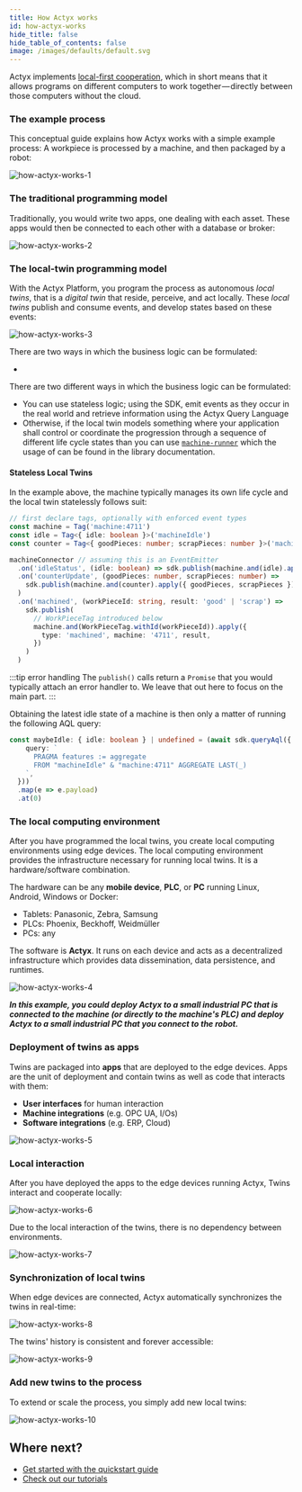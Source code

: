 ```yaml
---
title: How Actyx works
id: how-actyx-works
hide_title: false
hide_table_of_contents: false
image: /images/defaults/default.svg
---
```


Actyx implements [local-first cooperation](https://www.local-first-cooperation.org/), which in short means that it allows programs on different computers to work together — directly between those computers without the cloud.

### The example process

This conceptual guide explains how Actyx works with a simple example process: A workpiece is processed by a machine, and then packaged by a robot:

![how-actyx-works-1](/images/conceptual/how-actyx-works/how-actyx-works-1.png)

### The traditional programming model

Traditionally, you would write two apps, one dealing with each asset. These apps would then be connected to each other with a database or broker:

![how-actyx-works-2](/images/conceptual/how-actyx-works/how-actyx-works-2.png)

### The local-twin programming model

With the Actyx Platform, you program the process as autonomous _local twins_, that is a _digital twin_ that reside, perceive, and act locally.
These _local twins_ publish and consume events, and develop states based on these events:

![how-actyx-works-3](/images/conceptual/how-actyx-works/how-actyx-works-3.png)

There are two ways in which the business logic can be formulated:

-

There are two different ways in which the business logic can be formulated:

- You can use stateless logic; using the SDK, emit events as they occur in the real world and retrieve information using the Actyx Query Language
- Otherwise, if the local twin models something where your application shall control or coordinate the progression through a sequence of different life cycle states than you can use [`machine-runner`](https://www.npmjs.com/package/@actyx/machine-runner) which the usage of can be found in the library documentation.

#### Stateless Local Twins

In the example above, the machine typically manages its own life cycle and the local twin statelessly follows suit:

<!-- prettier-ignore -->
```ts
// first declare tags, optionally with enforced event types
const machine = Tag('machine:4711')
const idle = Tag<{ idle: boolean }>('machineIdle')
const counter = Tag<{ goodPieces: number; scrapPieces: number }>('machineCounter')

machineConnector // assuming this is an EventEmitter
  .on('idleStatus', (idle: boolean) => sdk.publish(machine.and(idle).apply({ idle })))
  .on('counterUpdate', (goodPieces: number, scrapPieces: number) =>
    sdk.publish(machine.and(counter).apply({ goodPieces, scrapPieces })),
  )
  .on('machined', (workPieceId: string, result: 'good' | 'scrap') =>
    sdk.publish(
      // WorkPieceTag introduced below
      machine.and(WorkPieceTag.withId(workPieceId)).apply({
        type: 'machined', machine: '4711', result,
      })
    )
  )
```

:::tip error handling
The `publish()` calls return a `Promise` that you would typically attach an error handler to.
We leave that out here to focus on the main part.
:::

Obtaining the latest idle state of a machine is then only a matter of running the following AQL query:

```ts
const maybeIdle: { idle: boolean } | undefined = (await sdk.queryAql({
    query: `
      PRAGMA features := aggregate
      FROM "machineIdle" & "machine:4711" AGGREGATE LAST(_)
    `,
  }))
  .map(e => e.payload)
  .at(0)
```

### The local computing environment

After you have programmed the local twins, you create local computing environments using edge devices. The local computing environment provides the infrastructure necessary for running local twins. It is a hardware/software combination.

The hardware can be any **mobile device**, **PLC**, or **PC** running Linux, Android, Windows or Docker:

- Tablets: Panasonic, Zebra, Samsung
- PLCs: Phoenix, Beckhoff, Weidmüller
- PCs: any

The software is **Actyx**. It runs on each device and acts as a decentralized infrastructure which provides data dissemination, data persistence, and runtimes.

![how-actyx-works-4](/images/conceptual/how-actyx-works/how-actyx-works-4.png)

_**In this example, you could deploy Actyx to a small industrial PC that is connected to the machine (or directly to the machine's PLC) and deploy Actyx to a small industrial PC that you connect to the robot.**_

### Deployment of twins as apps

Twins are packaged into **apps** that are deployed to the edge devices. Apps are the unit of deployment and contain twins as well as code that interacts with them:

- **User interfaces** for human interaction
- **Machine integrations** (e.g. OPC UA, I/Os)
- **Software integrations** (e.g. ERP, Cloud)

![how-actyx-works-5](/images/conceptual/how-actyx-works/how-actyx-works-5.png)

### Local interaction

After you have deployed the apps to the edge devices running Actyx, Twins interact and cooperate locally:

![how-actyx-works-6](/images/conceptual/how-actyx-works/how-actyx-works-6.png)

Due to the local interaction of the twins, there is no dependency between environments.

![how-actyx-works-7](/images/conceptual/how-actyx-works/how-actyx-works-7.png)

### Synchronization of local twins

When edge devices are connected, Actyx automatically synchronizes the twins in real-time:

![how-actyx-works-8](/images/conceptual/how-actyx-works/how-actyx-works-8.png)

The twins' history is consistent and forever accessible:

![how-actyx-works-9](/images/conceptual/how-actyx-works/how-actyx-works-9.png)

### Add new twins to the process

To extend or scale the process, you simply add new local twins:

![how-actyx-works-10](/images/conceptual/how-actyx-works/how-actyx-works-10.png)

## Where next?

- [Get started with the quickstart guide](../tutorials/quickstart.mdx)
- [Check out our tutorials](../tutorials/overview.mdx)
